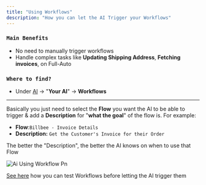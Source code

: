 ```yaml
---
title: "Using Workflows"
description: "How you can let the AI Trigger your Workflows"
---
```


### `Main Benefits`

- No need to manually trigger workflows
- Handle complex tasks like **Updating Shipping Address**, **Fetching invoices**, on Full-Auto

### `Where to find?`

- Under [AI](https://armin.cx/_/ai) -\> "**Your AI**" -\> **Workflows**

---

Basically you just need to select the **Flow** you want the AI to be able to trigger & add a **Description** for "**what the goal**" of the flow is. For example:

- **Flow**:`Billbee - Invoice Details`
- **Description:** `Get the Customer's Invoice for their Order`

The better the "Description", the better the AI knows on when to use that Flow

![Ai Using Workflow Pn](/images/ai_using_workflow.png)

[See here](/workflows/intro) how you can test Workflows before letting the AI trigger them